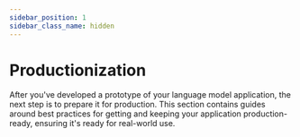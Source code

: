 ```yaml
---
sidebar_position: 1
sidebar_class_name: hidden
---
```


# Productionization

After you've developed a prototype of your language model application, the next step is to prepare it for production.
This section contains guides around best practices for getting and keeping your application production-ready,
ensuring it's ready for real-world use.


<DocCardList />
